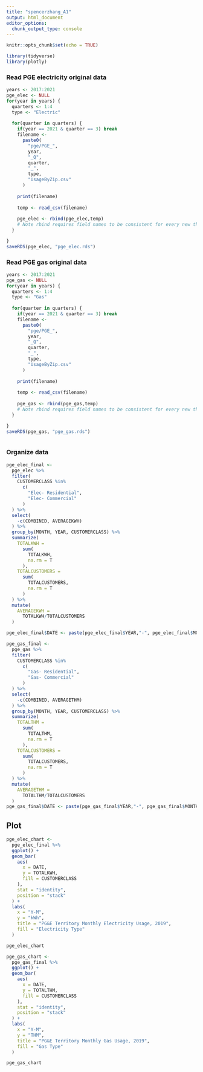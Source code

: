 ```yaml
---
title: "spencerzhang_A1"
output: html_document
editor_options: 
  chunk_output_type: console
---
```


```r
knitr::opts_chunk$set(echo = TRUE)
```

```r
library(tidyverse)
library(plotly)
```

### Read PGE electricity original data
```r

years <- 2017:2021
pge_elec <- NULL
for(year in years) {
  quarters <- 1:4
  type <- "Electric"
  
  for(quarter in quarters) {
    if(year == 2021 & quarter == 3) break
    filename <- 
      paste0(
        "pge/PGE_",
        year,
        "_Q",
        quarter,
        "_",
        type,
        "UsageByZip.csv"
      )
  
    print(filename)
    
    temp <- read_csv(filename)
    
    pge_elec <- rbind(pge_elec,temp)
    # Note rbind requires field names to be consistent for every new thing that you add.
  }

}
saveRDS(pge_elec, "pge_elec.rds")
```

### Read PGE gas original data
```r
years <- 2017:2021
pge_gas <- NULL
for(year in years) {
  quarters <- 1:4
  type <- "Gas"
  
  for(quarter in quarters) {
    if(year == 2021 & quarter == 3) break
    filename <- 
      paste0(
        "pge/PGE_",
        year,
        "_Q",
        quarter,
        "_",
        type,
        "UsageByZip.csv"
      )
  
    print(filename)
    
    temp <- read_csv(filename)
    
    pge_gas <- rbind(pge_gas,temp)
    # Note rbind requires field names to be consistent for every new thing that you add.
  }

}
saveRDS(pge_gas, "pge_gas.rds")
```
```r
```

### Organize data
```r
pge_elec_final <-
  pge_elec %>% 
  filter(
    CUSTOMERCLASS %in% 
      c(
        "Elec- Residential",
        "Elec- Commercial"
      )
  ) %>% 
  select(
    -c(COMBINED, AVERAGEKWH)
  ) %>%  
  group_by(MONTH, YEAR, CUSTOMERCLASS) %>% 
  summarize(
    TOTALKWH = 
      sum(
        TOTALKWH, 
        na.rm = T
      ),
    TOTALCUSTOMERS =
      sum(
        TOTALCUSTOMERS,
        na.rm = T
      )
  ) %>% 
  mutate(
    AVERAGEKWH =
      TOTALKWH/TOTALCUSTOMERS
  )

pge_elec_final$DATE <- paste(pge_elec_final$YEAR,"-", pge_elec_final$MONTH)

```

```r
pge_gas_final <-
  pge_gas %>% 
  filter(
    CUSTOMERCLASS %in% 
      c(
        "Gas- Residential",
        "Gas- Commercial"
      )
  ) %>% 
  select(
    -c(COMBINED, AVERAGETHM)
  ) %>% 
  group_by(MONTH, YEAR, CUSTOMERCLASS) %>% 
  summarize(
    TOTALTHM = 
      sum(
        TOTALTHM, 
        na.rm = T
      ),
    TOTALCUSTOMERS =
      sum(
        TOTALCUSTOMERS,
        na.rm = T
      )
  ) %>% 
  mutate(
    AVERAGETHM =
      TOTALTHM/TOTALCUSTOMERS
  )
pge_gas_final$DATE <- paste(pge_gas_final$YEAR,"-", pge_gas_final$MONTH)
```


## Plot

```r
pge_elec_chart <-
  pge_elec_final %>% 
  ggplot() +
  geom_bar(
    aes(
      x = DATE,
      y = TOTALKWH,
      fill = CUSTOMERCLASS
    ),
    stat = "identity",
    position = "stack"
  ) +
  labs(
    x = "Y-M",
    y = "kWh",
    title = "PG&E Territory Monthly Electricity Usage, 2019",
    fill = "Electricity Type"
  )
```

```r
pge_elec_chart
```

```r
pge_gas_chart <-
  pge_gas_final %>% 
  ggplot() +
  geom_bar(
    aes(
      x = DATE,
      y = TOTALTHM,
      fill = CUSTOMERCLASS
    ),
    stat = "identity",
    position = "stack"
  ) +
  labs(
    x = "Y-M",
    y = "THM",
    title = "PG&E Territory Monthly Gas Usage, 2019",
    fill = "Gas Type"
  )
```

```r
pge_gas_chart
```

